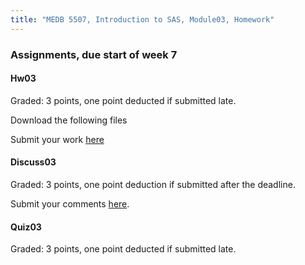 ```yaml
---
title: "MEDB 5507, Introduction to SAS, Module03, Homework"
---
```


### Assignments, due start of week 7

#### Hw03

Graded: 3 points, one point deducted if submitted late.

Download the following files

Submit your work [here]()

#### Discuss03

Graded: 3 points, one point deduction if submitted after the deadline.

Submit your comments [here]().

#### Quiz03

Graded: 3 points, one point deducted if submitted late.

